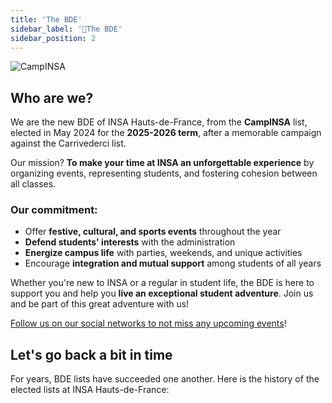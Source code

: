 ```yaml
---
title: 'The BDE'
sidebar_label: '🔔The BDE'
sidebar_position: 2
---
```



![CampINSA](/img/bde/campinsa-bureau.png)

## Who are we?

We are the new BDE of INSA Hauts-de-France, from the **CampINSA** list, elected in May 2024 for the **2025-2026 term**, after a memorable campaign against the Carrivederci list.

Our mission? **To make your time at INSA an unforgettable experience** by organizing events, representing students, and fostering cohesion between all classes.

### Our commitment:

- Offer **festive, cultural, and sports events** throughout the year
- **Defend students' interests** with the administration
- **Energize campus life** with parties, weekends, and unique activities
- Encourage **integration and mutual support** among students of all years

Whether you're new to INSA or a regular in student life, the BDE is here to support you and help you **live an exceptional student adventure**. Join us and be part of this great adventure with us!

[Follow us on our social networks to not miss any upcoming events](https://linktr.ee/bdeinsahdf)!

## Let's go back a bit in time

For years, BDE lists have succeeded one another. Here is the history of the elected lists at INSA Hauts-de-France:

<div
  style={{
    display: 'flex',
    flexWrap: 'wrap',
    justifyContent: 'space-around',
    gap: '20px',
  }}>

<BDEListPreview
  nom="CampINSA"
  logo_rel_url="/img/bde/listes/campinsa.svg"
  annee="Current"
  instagram_url="https://www.instagram.com/camp_insa/"
  lien_film = "https://www.youtube.com/watch?v=8T5MP2g-10s"
  lien_musique = "https://www.youtube.com/watch?v=IIwQZhvmVgI"
/>

<BDEListPreview
  nom="Caristérix"
  logo_rel_url="/img/bde/listes/caristerix.png"
  annee="2024-2025"
  instagram_url="https://www.instagram.com/caristerix/"
  lien_film = "https://www.youtube.com/watch?v=FJZpSiFd_TU"
  lien_musique = "https://www.youtube.com/watch?v=7EmgnyhfPS0"
  />

<BDEListPreview
  nom="INS'Avengers"
  logo_rel_url="/img/bde/listes/insavengers.png"
  annee="2023-2024"
  instagram_url="https://www.instagram.com/insavengers_liste/"
  lien_film = "https://www.youtube.com/watch?v=XYFgU-wVLu4"
  />

<BDEListPreview
  nom="The Great Cari"
  logo_rel_url="/img/bde/listes/thegreatcari.png"
  annee="2022-2023"
  instagram_url="https://www.instagram.com/the_great_cari/"
  lien_film = "https://www.youtube.com/watch?v=t0gRmeJRF4U"
  />

<BDEListPreview
  nom="Carin'vegas"
  logo_rel_url="/img/bde/listes/carinvegas.png"
  annee="2021-2022"
  instagram_url="https://www.instagram.com/carinsavegas/"
  lien_film = "https://www.youtube.com/watch?v=6NV3WU_LhB0"
  />

<BDEListPreview
  nom ="Cariblinders"
  logo_rel_url="/img/bde/listes/cariblinders.png"
  annee="2020-2021"
  instagram_url="https://www.instagram.com/cariblinders/"
  lien_film = "https://www.youtube.com/watch?v=iZl5HGwkL78"
  />

</div>